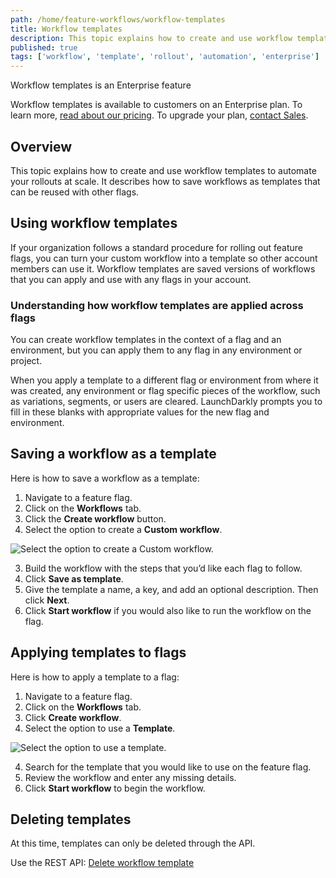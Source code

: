 ```yaml
---
path: /home/feature-workflows/workflow-templates
title: Workflow templates
description: This topic explains how to create and use workflow templates to automate your rollouts at scale.
published: true
tags: ['workflow', 'template', 'rollout', 'automation', 'enterprise']
---
```


<Callout intent="primary">
<CalloutTitle>Workflow templates is an Enterprise feature</CalloutTitle>
<CalloutDescription>

Workflow templates is available to customers on an Enterprise plan. To learn more, [read about our pricing](https://launchdarkly.com/pricing/). To upgrade your plan, [contact Sales](https://launchdarkly.com/contact-sales/).

</CalloutDescription>
</Callout>

## Overview

This topic explains how to create and use workflow templates to automate your rollouts at scale. It describes how to save workflows as templates that can be reused with other flags.

## Using workflow templates

If your organization follows a standard procedure for rolling out feature flags, you can turn your custom workflow into a template so other account members can use it. Workflow templates are saved versions of workflows that you can apply and use with any flags in your account.


### Understanding how workflow templates are applied across flags

You can create workflow templates in the context of a flag and an environment, but you can apply them to any flag in any environment or project.

When you apply a template to a different flag or environment from where it was created, any environment or flag specific pieces of the workflow, such as variations, segments, or users are cleared. LaunchDarkly prompts you to fill in these blanks with appropriate values for the new flag and environment.

## Saving a workflow as a template

Here is how to save a workflow as a template:

1. Navigate to a feature flag.
2. Click on the **Workflows** tab.
3. Click the **Create workflow** button. 
4. Select the option to create a **Custom workflow**.

![Select the option to create a Custom workflow.](click-create-custom-workflow.png)

3. Build the workflow with the steps that you’d like each flag to follow.
4. Click **Save as template**.
5. Give the template a name, a key, and add an optional description. Then click **Next**.
6. Click **Start workflow** if you would also like to run the workflow on the flag.


## Applying templates to flags

Here is how to apply a template to a flag:

1. Navigate to a feature flag. 
2. Click on the **Workflows** tab.
3. Click **Create workflow**.
4. Select the option to use a **Template**.

![Select the option to use a template.](click-templates.png)

4. Search for the template that you would like to use on the feature flag.
5. Review the workflow and enter any missing details. 
6. Click **Start workflow** to begin the workflow.


## Deleting templates

At this time, templates can only be deleted through the API.

<LearnMore>

Use the REST API: [Delete workflow template](https://apidocs.launchdarkly.com/tag/Workflows-(beta))

</LearnMore>



